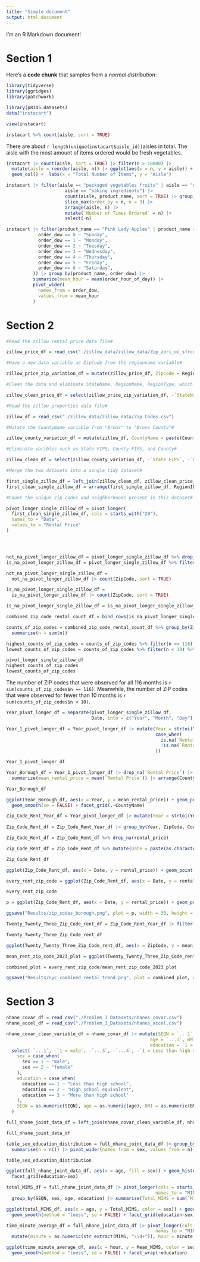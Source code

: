 ```yaml
---
title: "Simple document"
output: html_document
---
```


I'm an R Markdown document! 

# Section 1

Here's a **code chunk** that samples from 
a _normal distribution_:

```r
library(tidyverse)
library(ggridges)
library(patchwork)

library(p8105.datasets)
data("instacart")

view(instacart)

instacart %>% count(aisle, sort = TRUE)
```

There are about `r length(unique(instacart$aisle_id))`aisles in total. The aisle with the most amount of items ordered would be fresh vegetables.

```r

instacart |> count(aisle, sort = TRUE) |> filter(n > 10000) |>
  mutate(aisle = reorder(aisle, n)) |> ggplot(aes(x = n, y = aisle)) +
  geom_col() +  labs(x = "Total Number of Items", y = "Aisle")

```

```r

instacart |> filter(aisle == "packaged vegetables fruits" | aisle == "dog food care" |
                      aisle == "baking ingredients") |> 
                      count(aisle, product_name, sort = TRUE) |> group_by(aisle) |>
                      slice_max(order_by = n, n = 3) |>
                      arrange(aisle, n) |>
                      mutate(`Number of Times Ordered` = n) |>
                      select(-n)

```

```r

instacart |> filter(product_name == "Pink Lady Apples" | product_name == "Coffee Ice Cream") |> mutate(order_dow = case_when(
            order_dow == 0 ~ "Sunday",
            order_dow == 1 ~ "Monday",
            order_dow == 2 ~ "Tuesday",
            order_dow == 3 ~ "Wednesday",
            order_dow == 4 ~ "Thursday",
            order_dow == 5 ~ "Friday",
            order_dow == 6 ~ "Saturday",
          )) |> group_by(product_name, order_dow) |>
          summarize(mean_hour = mean(order_hour_of_day)) |>
          pivot_wider(
            names_from = order_dow,
            values_from = mean_hour
          )

```

# Section 2

```r

#Read the zillow rental price data file#

zillow_price_df = read_csv("./zillow_data/zillow_data/Zip_zori_uc_sfrcondomfr_sm_month_NYC.csv")

#Have a new data variable as ZipCode from the regionname variable#

zillow_price_zip_variation_df = mutate(zillow_price_df, ZipCode = RegionName)

#Clean the data and eliminate StateName, RegionName, RegionType, which are unnecessary data variables#

zillow_clean_price_df = select(zillow_price_zip_variation_df, -`StateName`, -RegionName, -RegionType)
```

```r

#Read the zillow properties data file#

zillow_df = read_csv("./zillow_data/zillow_data/Zip Codes.csv")

#Mutate the CountyName variable from "Bronx" to "Bronx County"#

zillow_county_variation_df = mutate(zillow_df, CountyName = paste(County, "County"))

#Eliminate varibles such as State FIPS, County FIPS, and County#

zillow_clean_df = select(zillow_county_variation_df, -`State FIPS`, -`County FIPS`, -County)
```

```r

#Merge the two datasets into a single tidy dataset#

first_single_zillow_df = left_join(zillow_clean_df, zillow_clean_price_df)
first_clean_single_zillow_df = arrange(first_single_zillow_df, RegionID)

#Count the unique zip codes and neighborhoods present in this dataset#

pivot_longer_single_zillow_df = pivot_longer(
  first_clean_single_zillow_df, cols = starts_with("20"),
  names_to = "Date",
  values_to = "Rental Price"
)




not_na_pivot_longer_zillow_df = pivot_longer_single_zillow_df %>% drop_na(`Rental Price`)
is_na_pivot_longer_zillow_df = pivot_longer_single_zillow_df %>% filter(is.na(`Rental Price`))

not_na_pivot_longer_single_zillow_df = 
  not_na_pivot_longer_zillow_df |> count(ZipCode, sort = TRUE)

is_na_pivot_longer_single_zillow_df =
  is_na_pivot_longer_zillow_df |> count(ZipCode, sort = TRUE)

is_na_pivot_longer_single_zillow_df = is_na_pivot_longer_single_zillow_df %>% mutate(n = 0)

combined_zip_code_rental_count_df = bind_rows(is_na_pivot_longer_single_zillow_df, not_na_pivot_longer_single_zillow_df)

counts_of_zip_codes = combined_zip_code_rental_count_df %>% group_by(ZipCode) %>%
  summarise(n = sum(n))

highest_counts_of_zip_codes = counts_of_zip_codes %>% filter(n == 116)
lowest_counts_of_zip_codes = counts_of_zip_codes %>% filter(n < 10) %>% arrange(desc(n))

pivot_longer_single_zillow_df
highest_counts_of_zip_codes
lowest_counts_of_zip_codes
```

The number of ZIP codes that were observed for all 116 months is `r sum(counts_of_zip_codes$n == 116)`. Meanwhile, the number of ZIP codes that were observed for fewer than 10 months is `r sum(counts_of_zip_codes$n < 10)`.

```r

Year_pivot_longer_df = separate(pivot_longer_single_zillow_df, 
                                Date, into = c("Year", "Month", "Day"), sep = "-")

Year_1_pivot_longer_df = Year_pivot_longer_df |> mutate(Year = strtoi(Year), `Rental Price` =
                                                        case_when(
                                                          is.na(`Rental Price`) ~ 0,
                                                          !is.na(`Rental Price`) ~ (`Rental Price`)
                                                        ))

Year_1_pivot_longer_df

Year_Borough_df = Year_1_pivot_longer_df |> drop_na(`Rental Price`) |> group_by(Year, CountyName) |>
  summarize(mean_rental_price = mean(`Rental Price`)) |> arrange(CountyName)

Year_Borough_df

ggplot(Year_Borough_df, aes(x = Year, y = mean_rental_price)) + geom_point(aes(color = CountyName)) +
  geom_smooth(se = FALSE) + facet_grid(.~CountyName)


```


```r

Zip_Code_Rent_Year_df = Year_pivot_longer_df |> mutate(Year = strtoi(Year))
  
Zip_Code_Rent_df = Zip_Code_Rent_Year_df |> group_by(Year, ZipCode, CountyName, Month) |> summarize(rental_price = `Rental Price`)

Zip_Code_Rent_df = Zip_Code_Rent_df %>% drop_na(rental_price)

Zip_Code_Rent_df = Zip_Code_Rent_df %>% mutate(Date = paste(as.character(Year), as.character(Month), sep = "-"))

Zip_Code_Rent_df

ggplot(Zip_Code_Rent_df, aes(x = Date, y = rental_price)) + geom_point(aes(color = CountyName)) + facet_wrap(~ZipCode)

every_rent_zip_code = ggplot(Zip_Code_Rent_df, aes(x = Date, y = rental_price)) + geom_point(aes(color = ZipCode)) + facet_wrap(~CountyName)

every_rent_zip_code

p = ggplot(Zip_Code_Rent_df, aes(x = Date, y = rental_price)) + geom_point(aes(color = CountyName)) + facet_wrap(~ZipCode)

ggsave("Results/zip_codes_borough.png", plot = p, width = 30, height = 20, limitsize = FALSE)


```

```r

Twenty_Twenty_Three_Zip_Code_rent_df = Zip_Code_Rent_Year_df |> filter(Year == 2023) |> group_by(ZipCode, CountyName) |>  summarize(mean_rental_price = mean(`Rental Price`)) |> drop_na(mean_rental_price)

Twenty_Twenty_Three_Zip_Code_rent_df

ggplot(Twenty_Twenty_Three_Zip_Code_rent_df, aes(x = ZipCode, y = mean_rental_price)) + geom_point(aes(color = CountyName))

```



```r

mean_rent_zip_code_2023_plot = ggplot(Twenty_Twenty_Three_Zip_Code_rent_df, aes(x = ZipCode, y = mean_rental_price)) + geom_point(aes(color = CountyName))

combined_plot = every_rent_zip_code/mean_rent_zip_code_2023_plot

ggsave("Results/nyc_combined_rental_trend.png", plot = combined_plot, width = 30, height = 20, limitsize = FALSE)

```

# Section 3

```r

nhane_covar_df = read_csv("./Problem_3_Datasets/nhanes_covar.csv")
nhane_accel_df = read_csv("./Problem_3_Datasets/nhanes_accel.csv")

nhane_covar_clean_variable_df = nhane_covar_df |> mutate(SEQN = `...1`, sex = `1 = male`,
                                                      age = `...3`, BMI = `...4`, 
                                                      education = `1 = Less than high school`) |>
  select(-`...1`, -`1 = male`, -`...3`, -`...4`, -`1 = Less than high school`) |> drop_na(SEQN, sex, age, BMI, education) |> filter(age >= 21) |> filter(SEQN != "SEQN") |> mutate(
    sex = case_when(
      sex == 1 ~ "male",
      sex == 2 ~ "female"
    ),
    education = case_when(
      education == 1 ~ "Less than high school",
      education == 2 ~ "High school equivalent",
      education == 3 ~ "More than high school"
    ),
    SEQN = as.numeric(SEQN), age = as.numeric(age), BMI = as.numeric(BMI)
  )

full_nhane_joint_data_df = left_join(nhane_covar_clean_variable_df, nhane_accel_df)

full_nhane_joint_data_df

```

```r
table_sex_education_distribution = full_nhane_joint_data_df |> group_by(sex, education) |>
  summarise(n = n()) |> pivot_wider(names_from = sex, values_from = n)

table_sex_education_distribution
```

```r

ggplot(full_nhane_joint_data_df, aes(x = age, fill = sex)) + geom_histogram(binwidth = 5, alpha = 0.7) +
  facet_grid(education~sex)

```

```r

total_MIMS_df = full_nhane_joint_data_df |> pivot_longer(cols = starts_with("min"), 
                                                        names_to = "MIMS", values_to = "MIMS amount") |>
  group_by(SEQN, sex, age, education) |> summarise(Total_MIMS = sum(`MIMS amount`))

ggplot(total_MIMS_df, aes(x = age, y = Total_MIMS, color = sex)) + geom_point(alpha = 0.4) +
  geom_smooth(method = "loess", se = FALSE) + facet_grid(education~sex)

```

```r

time_minute_average_df = full_nhane_joint_data_df |> pivot_longer(cols = starts_with("min"), 
                                                        names_to = "MIMS", values_to = "MIMS amount") |>
  mutate(minute = as.numeric(str_extract(MIMS, "\\d+")), hour = minute %/% 60) |> group_by(hour, sex, education) |> summarise(Mean_MIMS = mean(`MIMS amount`))

ggplot(time_minute_average_df, aes(x = hour, y = Mean_MIMS, color = sex)) + geom_point(alpha = 0.4) +
  geom_smooth(method = "loess", se = FALSE) + facet_wrap(~education)

```

